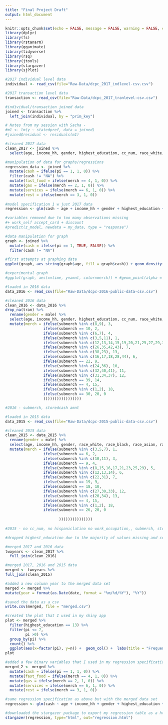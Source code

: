 ```yaml
---
title: "Final Project Draft"
output: html_document
---
```


```r
knitr::opts_chunk$set(echo = FALSE, message = FALSE, warning = FALSE, comment=FALSE, results=FALSE)
library(dplyr)
library(fs)
library(rstanarm)
library(gganimate)
library(tidyverse)
library(rsq)
library(jtools)
library(stargazer)
library(sjPlot)
```



```r
#2017 individual level data
individual <- read_csv(file="Raw-Data/dcpc_2017_indlevel-csv.csv")

#2017 transaction level data
transaction <- read_csv(file="Raw-Data/dcpc_2017_tranlevel-csv.csv")
```

```r
#individual/transaction joined data
joined <- transaction %>%
  left_join(individual, by = "prim_key")

# Notes from my session with Sacha -
#m1 <- lm(y ~ statedpref, data = joined)
#joined$residual <- residuals(m1)

#cleaned 2017 data
clean_2017 <- joined %>%
  select(age, income_hh, gender, highest_education, cc_num, race_white, race_black, race_asian, race_other, hispaniclatino, amnt, date, time, paypref_100plus, paypref_lt10, paypref_10to25, paypref_25to50, paypref_50to100, work_employed, work_occupation, work_self, pi, merch, homeowner, type)

```

```r
#manipulation of data for graphs/regressions
regression_data <- joined %>%
  mutate(cash = ifelse(pi == 1, 1, 0)) %>%
  filter(cash != "NA") %>%
  mutate(fast_food = ifelse(merch == 4, 1, 0)) %>%
  mutate(gas = ifelse(merch == 2, 1, 0)) %>%
  mutate(services = ifelse(merch == 6, 1, 0)) %>%
  mutate(rest = ifelse(merch == 3, 1, 0))
  
#model specification 1 w just 2017 data
regression <- glm(cash ~ age + income_hh + gender + highest_education + cc_num + race_white + race_black + race_asian + race_other + hispaniclatino + amnt + time + fast_food + gas + services + rest + paypref_100plus + paypref_lt10 + paypref_10to25 + paypref_25to50 + paypref_50to100, data = regression_data, family = "binomial")

#variables removed due to too many observations missing 
#+ work_self accept_card + discount
#predict(z_model, newdata = my_data, type = "response")

#data manipulation for graph
graph <- joined %>%
  mutate(cash = ifelse(pi == 1, TRUE, FALSE)) %>%
  filter(cash != "NA")

#first attempts at graphing data
ggplot(graph, aes_string(graph$age, fill = graph$cash)) + geom_density(position='fill', alpha = 0.5) + xlab("Age") + labs(fill="Use of Cash for Transactions", title = "The Relationship Between Age and Use of Cash", subtitle = "The Federal Reserve's 2017 Diary of Consumer Payment Choice") 

#experimental graph
#ggplot(graph, aes(x=time, y=amnt, color=merch)) + #geom_point(alpha = 0.75) + transition_time(time)

```


```r
#loaded in 2016 data
data_2016 <- read_csv(file="Raw-Data/dcpc-2016-public-data-csv.csv")

#cleaned 2016 data
clean_2016 <- data_2016 %>%
drop_na(tran) %>%
  rename(gender = male) %>%
  select(age, income_hh, gender, highest_education, cc_num, race_white, race_black, race_asian, race_other, hispaniclatino, amnt, date, time, paypref_100plus, paypref_lt10, paypref_10to25, paypref_25to50, paypref_50to100, work_employed, work_occupation, work_self, pi, submerch, homeowner, type, carry_cc, carry_chk, carry_csh, carry_dc, enough_cash, e_exp_csh, storedcash_amnt, storedcash_amnt_payments, storedcash_amnt_savings,  denom_100_stored, denom_10_stored, denom_1_stored, denom_20_stored, denom_2_stored, denom_50_stored, denom_5_stored) %>%
  mutate(merch = ifelse(submerch %in% c(8,9), 3,
                 ifelse(submerch == 10, 2,
                 ifelse(submerch %in% c(6,7), 4,
                 ifelse(submerch %in% c(3,5,11), 1,
                 ifelse(submerch %in% c(12,13,14,15,19,20,21,25,27,29,33), 5,
                 ifelse(submerch %in% c(26,35,42,43), 7,
                 ifelse(submerch %in% c(38,23), 13, 
                 ifelse(submerch %in% c(16,17,18,28,44), 6,
                 ifelse(submerch == 22, 9,
                 ifelse(submerch %in% c(24,36), 10,
                 ifelse(submerch %in% c(32,40,41), 11,
                 ifelse(submerch %in% c(31,34,37), 12,
                 ifelse(submerch == 39, 14,
                 ifelse(submerch == 4, 15,
                 ifelse(submerch %in% c(1,2), 18, 
                 ifelse(submerch == 30, 20, 0
                 )))))))))))))))))

#2016 - submerch, storedcash amnt
```
  
```r
#loaded in 2015 data
data_2015 <- read_csv(file="Raw-Data/dcpc-2015-public-data-csv.csv")

#cleaned 2015 data
clean_2015 <- data_2015 %>%
  rename(gender = male) %>%
  select(age, income_hh, gender, race_white, race_black, race_asian, race_other, amnt, date, time, paypref_100plus, paypref_lt10, paypref_10to25, paypref_25to50, paypref_50to100, work_employed, work_self, pi, submerch, homeowner, type, carry_cc, carry_chk, carry_csh, carry_dc, enough_cash, e_exp_csh, storedcash_amnt, storedcash_amnt_payments, storedcash_amnt_savings,  denom_100_stored, denom_10_stored, denom_1_stored, denom_20_stored, denom_2_stored, denom_50_stored, denom_5_stored) %>%
  mutate(merch = ifelse(submerch %in% c(3,5,7), 1,
                 ifelse(submerch == 6, 2,
                 ifelse(submerch %in% c(10,11), 3,
                 ifelse(submerch == 9, 4,
                 ifelse(submerch %in% c(8,15,16,17,21,23,25,29), 5,
                 ifelse(submerch %in% c(12,13,14), 6,
                 ifelse(submerch %in% c(22,31), 7,
                 ifelse(submerch == 19, 9,
                 ifelse(submerch == 18, 10,
                 ifelse(submerch %in% c(27,30,33), 12, 
                 ifelse(submerch %in% c(20,34), 13,
                 ifelse(submerch == 4, 15,
                 ifelse(submerch %in% c(1,2), 18,
                 ifelse(submerch == 26, 20, 0
                 
                        )))))))))))))))
                  
#2015 - no cc_num, no hispaniclatino no work_occupation,, submerch, storedcash_amnt, storedcash_amnt_payments, storedcash_amnt_savings,  denom_100_stored, denom_10_stored, denom_1_stored, denom_20_stored, denom_2_stored, denom_50_stored, denom_5_stored

#dropped highest_education due to the majority of values missing and corrupted data column overall


```

```r
#merged 2017 and 2016 data
twoyears <- clean_2017 %>%
  full_join(clean_2016)

#merged 2017, 2016 and 2015 data
merged <- twoyears %>%
full_join(clean_2015)

#added a new column year to the merged data set
merged <- merged %>%
mutate(year = format(as.Date(date, format = "%m/%d/%Y"), "%Y"))

#saved the data as a csv
write.csv(merged, file = "merged.csv")

#created the plot that I used in my shiny app 
plot <- merged %>%
  filter(highest_education == 13) %>%
  filter(pi <= 7,
         pi >0) %>%
  group_by(pi) %>%
  count() %>%
  ggplot(aes(x=factor(pi), y=n)) +  geom_col() +  labs(title = "Frequency of Payment Methods Used", x= "Payment Method", y = "Count") + scale_x_discrete(labels = c("1" = "Cash", "2" = "Check", "3" = "Credit Card", "4" = "Debit Card", "5" = "Prepaid/Gift", "6" = "Bank Account", "7" = "Online Payment")) + theme(axis.text.x=element_text(angle=45, hjust=1))
plot
```

```r
#added a few binary variables that I used in my regression specification
merged_2 <- merged %>%
  mutate(cash = ifelse(pi == 1, 1, 0)) %>%
  mutate(fast_food = ifelse(merch == 4, 1, 0)) %>%
  mutate(gas = ifelse(merch == 2, 1, 0)) %>%
  mutate(services = ifelse(merch == 6, 1, 0)) %>%
  mutate(rest = ifelse(merch == 3, 1, 0))

#same regression specification as above but with the merged data set
regression <- glm(cash ~ age + income_hh + gender + highest_education + cc_num + race_white + race_black + race_asian + race_other + amnt + year + fast_food + gas + services + rest + paypref_100plus + paypref_lt10 + paypref_10to25 + paypref_25to50 + paypref_50to100, data = merged_2, family = "binomial")

#downloaded the stargazer package to export my regression table as a html file 
stargazer(regression, type="html", out="regression.html")

```